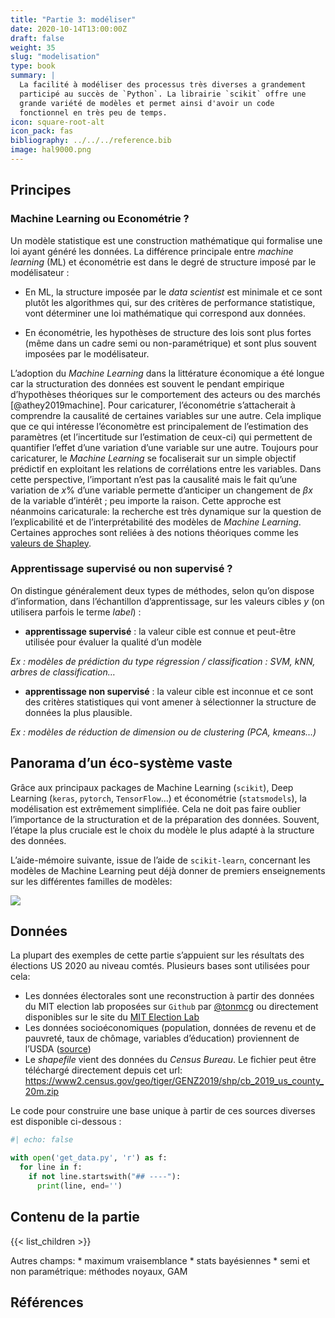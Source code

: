 ```yaml
---
title: "Partie 3: modéliser"
date: 2020-10-14T13:00:00Z
draft: false
weight: 35
slug: "modelisation"
type: book
summary: |
  La facilité à modéliser des processus très diverses a grandement 
  participé au succès de `Python`. La librairie `scikit` offre une
  grande variété de modèles et permet ainsi d'avoir un code
  fonctionnel en très peu de temps.
icon: square-root-alt
icon_pack: fas
bibliography: ../../../reference.bib
image: hal9000.png
---
```



## Principes

### Machine Learning ou Econométrie ?

Un modèle statistique est une construction mathématique qui formalise une loi
ayant généré les données. La différence principale entre *machine learning* (ML) et économétrie
est dans le degré de structure imposé par le modélisateur :

- En ML,
la structure imposée par le *data scientist* est minimale et ce sont plutôt
les algorithmes qui, sur des critères de performance statistique, vont
déterminer une loi mathématique qui correspond aux données.

- En économétrie,
les hypothèses de structure des lois sont plus fortes (même dans un cadre semi ou non-paramétrique) et sont plus souvent imposées
par le modélisateur.

L'adoption du _Machine Learning_ dans la littérature économique a été longue
car la structuration des données est souvent le
pendant empirique d'hypothèses théoriques sur le comportement des acteurs ou des marchés [@athey2019machine]. 
Pour caricaturer, l’économétrie s’attacherait à comprendre la causalité de certaines variables sur une autre.
Cela implique que ce qui intéresse l'économètre
est principalement de l'estimation des paramètres (et l'incertitude
sur l'estimation de ceux-ci) qui permettent de quantifier l'effet d'une
variation d'une variable sur une autre. 
Toujours pour caricaturer, 
le _Machine Learning_ se focaliserait
sur un simple objectif prédictif en exploitant les relations de corrélations entre les variables.
Dans cette perspective, l'important n'est pas la causalité mais le fait qu'une variation
de $x$% d'une variable permette d'anticiper un changement de $\beta x$ de la variable
d'intérêt ; peu importe la raison.
Cette approche est néanmoins caricaturale: la recherche est très dynamique 
sur la question de l'explicabilité et de l'interprétabilité
des modèles de _Machine Learning_. Certaines approches sont reliées
à des notions théoriques
comme les [valeurs de Shapley](https://shap.readthedocs.io/en/latest/index.html).



### Apprentissage supervisé ou non supervisé ?

On distingue généralement deux types de méthodes, selon qu'on dispose d'information, dans l'échantillon
d'apprentissage, sur les valeurs cibles *y* (on utilisera parfois le terme *label*) :

* **apprentissage supervisé** : la valeur cible est connue et peut-être utilisée pour évaluer la qualité d'un modèle 

*Ex : modèles de prédiction du type régression / classification : SVM, kNN, arbres de classification...*

* **apprentissage non supervisé** : la valeur cible est inconnue et ce sont des critères statistiques qui vont amener
à sélectionner la structure de données la plus plausible. 

*Ex : modèles de réduction de dimension ou de clustering (PCA, kmeans...)*

## Panorama d'un éco-système vaste

Grâce aux principaux packages de Machine Learning (`scikit`), Deep Learning (`keras`, `pytorch`, `TensorFlow`...) et économétrie  (`statsmodels`), la modélisation est extrêmement simplifiée. Cela ne doit pas faire oublier l'importance de la structuration et de la préparation des données. Souvent, l'étape la plus cruciale est le choix du modèle le plus adapté à la structure des données.

L'aide-mémoire suivante, issue de l'aide de `scikit-learn`, concernant les modèles de Machine Learning peut déjà donner de premiers enseignements sur les différentes familles de modèles:

![](https://scikit-learn.org/stable/_static/ml_map.png)


## Données

La plupart des exemples de cette partie s'appuient sur les résultats des
élections US 2020 au niveau comtés. Plusieurs bases sont utilisées pour 
cela:

* Les données électorales sont une reconstruction à partir des données du MIT election lab
proposées sur `Github` par [@tonmcg](https://github.com/tonmcg/US_County_Level_Election_Results_08-20)
ou directement disponibles sur le site du [MIT Election Lab](https://electionlab.mit.edu/data)
* Les données socioéconomiques (population, données de revenu et de pauvreté, 
taux de chômage, variables d'éducation) proviennent de l'USDA ([source](https://www.ers.usda.gov/data-products/county-level-data-sets/))
* Le *shapefile* vient des données du *Census Bureau*. Le fichier peut
être téléchargé directement depuis cet url:
<https://www2.census.gov/geo/tiger/GENZ2019/shp/cb_2019_us_county_20m.zip>

Le code pour construire une base unique à partir de ces sources diverses
est disponible ci-dessous : 

```python
#| echo: false

with open('get_data.py', 'r') as f:
  for line in f:
    if not line.startswith("## ----"):
      print(line, end='')
```

## Contenu de la partie

{{< list_children >}}

Autres champs:
* maximum vraisemblance
* stats bayésiennes
* semi et non paramétrique: méthodes noyaux, GAM

## Références

::: {#refs}
:::